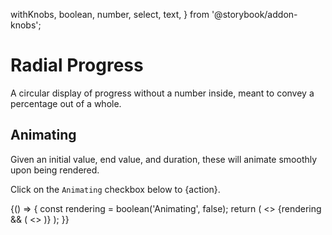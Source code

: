   withKnobs,
  boolean,
  number,
  select,
  text,
} from '@storybook/addon-knobs';

<Meta title="Core/Atoms/RadialProgress" componet={RadialProgress} />

# Radial Progress

<StoryStatus status="ready" />

A circular display of progress without a number inside, meant to convey a
percentage out of a whole.

<Preview>
  <Story name="RadialProgress">
    <RadialProgress
      style={{ color: select('color', selectableColors, 'black') }}
      size={text('size', '10rem')}
      value={number('value', 30)}
      strokeLinecap={select('strokeLinecap', ['round', 'butt'], 'round')}
      strokeWidth={text('strokeWidth', '10')}
    />
  </Story>
</Preview>

<Props of={RadialProgress} />

## Animating

Given an initial value, end value, and duration, these will animate
smoothly upon being rendered.

Click on the `Animating` checkbox below to {action}.

<Preview>
  <Story name="Animating">
    {() => {
      const rendering = boolean('Animating', false);
      return (
        <>
          <RadialProgress size="8rem" value={0} />
          {rendering && (
            <>
              <RadialProgress size="8rem" value={[0, 25]} duration={1000} />
              <RadialProgress size="8rem" value={[25, 66]} duration={1000} />
              <RadialProgress size="8rem" value={[0, 90]} duration={1000} />
              <RadialProgress size="8rem" value={[80, 100]} duration={1000} />
              <RadialProgress size="8rem" value={[0, 100]} duration={3000} />
              <RadialProgress size="8rem" value={[0, 100]} duration={5000} />
            </>
          )}
        </>
      );
    }}
  </Story>
</Preview>
